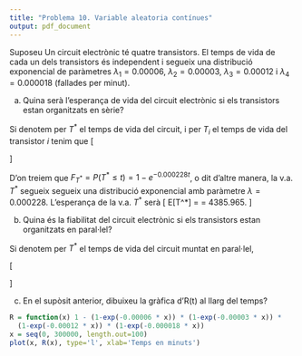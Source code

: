 ```yaml
---
title: "Problema 10. Variable aleatoria contínues"
output: pdf_document
---
```


Suposeu Un circuit electrònic té quatre transistors. El temps de vida de cada un dels transistors és independent i segueix una distribució exponencial de paràmetres $\lambda_1 = 0.00006$, $\lambda_2 = 0.00003$, $\lambda_3=0.00012$ i $\lambda_4 = 0.000018$ (fallades per minut).

a. Quina serà l’esperança de vida del circuit electrònic si els transistors estan organitzats en sèrie?

Si denotem per $T^*$ el temps de vida del circuit, i per $T_i$ el temps de vida del transistor $i$ tenim que
\[
\begin{array}{rcl}
P(T^* > t) &=& P(\{T_1 > t\} \cap \{T_2 > t\} \cap \{T_3 > t\} \cap \{T_4 > t\}) \\
&=& P(T_1 > t) P(T_2 > t) P (T_3 > t) P(T_4 > t) \\
&=& [1-P(T_1 \leq t)][1-P(T_2 \leq t)][1-P(T_3 \leq t)][1-P(T_4 \leq t)]\\
&=& [1-F_{Exp(\lambda_1)}(t)][1-F_{Exp(\lambda_2)}(t)][1-F_{Exp(\lambda_3)}(t)][1-F_{Exp(\lambda_4)}(t)] \\
&=& e^{-0.00006 t} e^{-0.00003 t} e^{-0.00012 t} e^{-0.000018 t} \\
&=& e^{-(0.00006+0.00003+0.00012+0.000018) t} = e^{-0.000228 t}
\end{array}
\]

D'on treiem que $F_{T^*} = P(T^* \leq t) = 1 - e^{-0.000228 t}$, o dit d'altre manera, la  v.a. $T^*$ segueix segueix una distribució exponencial amb paràmetre $\lambda = 0.000228$. L'esperança de la v.a. $T^{*}$ serà 
\[
E[T^*] = \frac{1}{0.000228} = 4385.965.
\]


b. Quina és la fiabilitat del circuit electrònic si els transistors estan organitzats en paral·lel?

Si denotem per $T^*$ el temps de vida del circuit muntat en paral·lel,

\[
\begin{array}{rcl}
P(T^* > t) &=& 1 - P(T^* \leq t) \\
&=& 1 - P(\{T_1 \leq t\} \cap \{T_2 \leq t\} \cap \{T_3 \leq t\} \cap \{T_4 \leq t\}) \\
&=& 1 - P(T_1 \leq t) P(T_2 \leq t) P(T_3 \leq t) P(T_4 \leq t) \\
&=& 1- F_{Exp(\lambda_1)}(t) F_{Exp(\lambda_2)}(t) F_{Exp(\lambda_3)}(t) F_{Exp(\lambda_4)}(t) \\
&=& 1-(1-e^{-0.00006 t}) (1-e^{-0.00003 t}) (1-e^{-0.00012 t}) (1-e^{-0.000018 t}) )
\end{array}
\]


c. En el supòsit anterior, dibuixeu la gràfica d’R(t) al llarg del temps?

```r
R = function(x) 1 - (1-exp(-0.00006 * x)) * (1-exp(-0.00003 * x)) * 
  (1-exp(-0.00012 * x)) * (1-exp(-0.000018 * x))
x = seq(0, 300000, length.out=100)
plot(x, R(x), type='l', xlab='Temps en minuts')
```
